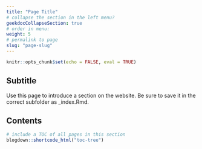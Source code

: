 ```yaml
---
title: "Page Title"
# collapse the section in the left menu?
geekdocCollapseSection: true
# order in menu:
weight: 5
# permalink to page
slug: "page-slug"
---
```


```r
knitr::opts_chunk$set(echo = FALSE, eval = TRUE)
```

## Subtitle

Use this page to introduce a section on the website. Be sure to save it in the correct subfolder as _index.Rmd.



## Contents

```r
# include a TOC of all pages in this section
blogdown::shortcode_html("toc-tree")
```
